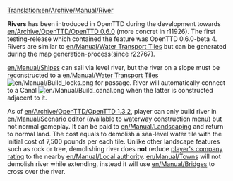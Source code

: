 [[Translation:en/Archive/Manual/River]]

'''Rivers''' has been introduced in OpenTTD during the development towards [[en/Archive/OpenTTD/OpenTTD 0.6.0]] (more concret in r11926). The first testing-release which contained the feature was OpenTTD 0.6.0-beta 4. Rivers are similar to [[en/Manual/Water Transport Tiles]] but can be generated during the map generation-process(since r22767).

[[en/Manual/Ships]]s can sail via level river, but the river on a slope must be reconstructed to a [[en/Manual/Water Transport Tiles]] [[File:en/Manual/Build locks.png]] for passage. River will automatically connect to a Canal [[File:en/Manual/Build canal.png]] when the latter is constructed adjacent to it.

As of [[en/Archive/OpenTTD/OpenTTD 1.3.2]], player can only build river in [[en/Manual/Scenario editor]] (available to waterway construction menu) but not normal gameplay. It can be paid to [[en/Manual/Landscaping]] and return to normal land. The cost equals to demolish a sea-level water tile with the initial cost of 7,500 pounds per each tile. Unlike other landscape features such as rock or tree, demolishing river does '''not''' reduce [[en/Manual/Game Mechanics/Main Page#local-authority-rating|player's company rating]] to the nearby [[en/Manual/Local authority]]. [[en/Manual/Towns]] will not demolish river while extending, instead it will use [[en/Manual/Bridges]] to cross over the river.